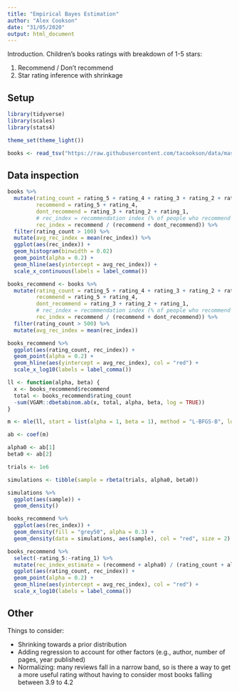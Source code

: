 ```yaml
---
title: "Empirical Bayes Estimation"
author: "Alex Cookson"
date: "31/05/2020"
output: html_document
---
```


Introduction. Children's books ratings with breakdown of 1-5 stars:

1. Recommend / Don't recommend
2. Star rating inference with shrinkage


## Setup

```r
library(tidyverse)
library(scales)
library(stats4)

theme_set(theme_light())

books <- read_tsv("https://raw.githubusercontent.com/tacookson/data/master/childrens-book-ratings/childrens-books.txt")
```



## Data inspection

```r
books %>%
  mutate(rating_count = rating_5 + rating_4 + rating_3 + rating_2 + rating_1,
         recommend = rating_5 + rating_4,
         dont_recommend = rating_3 + rating_2 + rating_1,
         # rec_index = recommendation index (% of people who recommend this book)
         rec_index = recommend / (recommend + dont_recommend)) %>%
  filter(rating_count > 100) %>%
  mutate(avg_rec_index = mean(rec_index)) %>%
  ggplot(aes(rec_index)) +
  geom_histogram(binwidth = 0.02)
  geom_point(alpha = 0.2) +
  geom_hline(aes(yintercept = avg_rec_index)) +
  scale_x_continuous(labels = label_comma())
```

```r
books_recommend <- books %>%
  mutate(rating_count = rating_5 + rating_4 + rating_3 + rating_2 + rating_1,
         recommend = rating_5 + rating_4,
         dont_recommend = rating_3 + rating_2 + rating_1,
         # rec_index = recommendation index (% of people who recommend this book)
         rec_index = recommend / (recommend + dont_recommend)) %>%
  filter(rating_count > 500) %>%
  mutate(avg_rec_index = mean(rec_index))

books_recommend %>%
  ggplot(aes(rating_count, rec_index)) +
  geom_point(alpha = 0.2) +
  geom_hline(aes(yintercept = avg_rec_index), col = "red") +
  scale_x_log10(labels = label_comma())
```

```r
ll <- function(alpha, beta) {
  x <- books_recommend$recommend
  total <- books_recommend$rating_count
  -sum(VGAM::dbetabinom.ab(x, total, alpha, beta, log = TRUE))
}
```

```r
m <- mle(ll, start = list(alpha = 1, beta = 1), method = "L-BFGS-B", lower = c(0.0001, 0.0001))

ab <- coef(m)

alpha0 <- ab[1]
beta0 <- ab[2]
```

```r
trials <- 1e6

simulations <- tibble(sample = rbeta(trials, alpha0, beta0))

simulations %>%
  ggplot(aes(sample)) +
  geom_density()

books_recommend %>%
  ggplot(aes(rec_index)) +
  geom_density(fill = "grey50", alpha = 0.3) +
  geom_density(data = simulations, aes(sample), col = "red", size = 2)
```

```r
books_recommend %>%
  select(-rating_5:-rating_1) %>%
  mutate(rec_index_estimate = (recommend + alpha0) / (rating_count + alpha0 + beta0)) %>%
  ggplot(aes(rating_count, rec_index)) +
  geom_point(alpha = 0.2) +
  geom_hline(aes(yintercept = avg_rec_index), col = "red") +
  scale_x_log10(labels = label_comma())
```










## Other

Things to consider:

- Shrinking towards a prior distribution
- Adding regression to account for other factors (e.g., author, number of pages, year published)
- Normalizing: many reviews fall in a narrow band, so is there a way to get a more useful rating without having to consider most books falling between 3.9 to 4.2